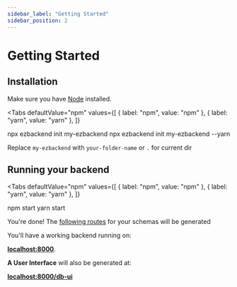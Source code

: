 ```yaml
---
sidebar_label: "Getting Started"
sidebar_position: 2
---
```


# Getting Started


## Installation

Make sure you have [Node](https://nodejs.org/en/download/) installed.

<Tabs
  defaultValue="npm"
  values={[
    { label: "npm", value: "npm" },
    { label: "yarn", value: "yarn" },
  ]}
>
  <TabItem value="npm">
    <CodeBlock className="language-bash">npx ezbackend init my-ezbackend</CodeBlock>
  </TabItem>
  <TabItem value="yarn">
    <CodeBlock className="language-bash">npx ezbackend init my-ezbackend --yarn</CodeBlock>
  </TabItem>
</Tabs>

Replace `my-ezbackend` with `your-folder-name` or `.` for current dir

## Running your backend

<Tabs
  defaultValue="npm"
  values={[
    { label: "npm", value: "npm" },
    { label: "yarn", value: "yarn" },
  ]}
>
  <TabItem value="npm">
    <CodeBlock className="language-bash">npm start</CodeBlock>
  </TabItem>
  <TabItem value="yarn">
    <CodeBlock className="language-bash">yarn start</CodeBlock>
  </TabItem>
</Tabs>

You're done! The [following routes](basics/auto-generated-routes) for your schemas will be generated

You'll have a working backend running on:

**[localhost:8000](http://localhost:8000)**.

**A User Interface** will also be generated at:

**[localhost:8000/db-ui](http://localhost:8000/db-ui)**
